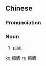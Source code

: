 ==Chinese==
{{zh-forms|s=抓饭}}

===Pronunciation===
{{zh-pron
|m=zhuāfàn
|cat=n
}}

===Noun===
{{zh-noun}}

# [[pilaf]]

{{zh-cat|Foods}}

[[ko:抓飯]]
[[ru:抓飯]]